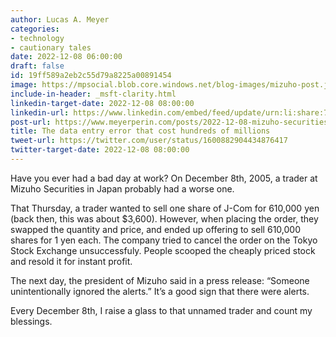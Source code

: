 ```yaml
---
author: Lucas A. Meyer
categories:
- technology
- cautionary tales
date: 2022-12-08 06:00:00
draft: false
id: 19ff589a2eb2c55d79a8225a00891454
image: https://mpsocial.blob.core.windows.net/blog-images/mizuho-post.jpg
include-in-header: _msft-clarity.html
linkedin-target-date: 2022-12-08 08:00:00
linkedin-url: https://www.linkedin.com/embed/feed/update/urn:li:share:7006648606996783104
post-url: https://www.meyerperin.com/posts/2022-12-08-mizuho-securities.html
title: The data entry error that cost hundreds of millions
tweet-url: https://twitter.com/user/status/1600882904434876417
twitter-target-date: 2022-12-08 08:00:00
---
```


Have you ever had a bad day at work? On December 8th, 2005, a trader at Mizuho Securities in Japan probably had a worse one.

That Thursday, a trader wanted to sell one share of J-Com for 610,000 yen (back then, this was about $3,600). However, when placing the order, they swapped the quantity and price, and ended up offering to sell 610,000 shares for 1 yen each. The company tried to cancel the order on the Tokyo Stock Exchange unsuccessfuly. People scooped the cheaply priced stock and resold it for instant profit.

The next day, the president of Mizuho said in a press release: "Someone unintentionally ignored the alerts." It's a good sign that there were alerts.

Every December 8th, I raise a glass to that unnamed trader and count my blessings.
